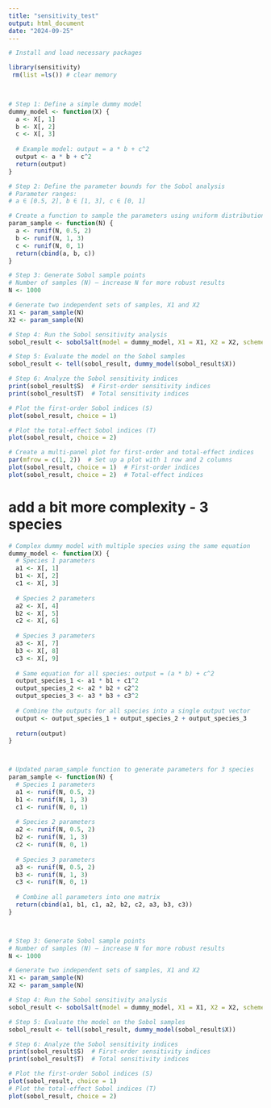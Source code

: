 ```yaml
---
title: "sensitivity_test"
output: html_document
date: "2024-09-25"
---
```



```r
# Install and load necessary packages

library(sensitivity)
 rm(list =ls()) # clear memory
 


# Step 1: Define a simple dummy model
dummy_model <- function(X) {
  a <- X[, 1]
  b <- X[, 2]
  c <- X[, 3]
  
  # Example model: output = a * b + c^2
  output <- a * b + c^2
  return(output)
}

# Step 2: Define the parameter bounds for the Sobol analysis
# Parameter ranges:
# a ∈ [0.5, 2], b ∈ [1, 3], c ∈ [0, 1]

# Create a function to sample the parameters using uniform distribution
param_sample <- function(N) {
  a <- runif(N, 0.5, 2)
  b <- runif(N, 1, 3)
  c <- runif(N, 0, 1)
  return(cbind(a, b, c))
}

# Step 3: Generate Sobol sample points
# Number of samples (N) – increase N for more robust results
N <- 1000

# Generate two independent sets of samples, X1 and X2
X1 <- param_sample(N)
X2 <- param_sample(N)

# Step 4: Run the Sobol sensitivity analysis
sobol_result <- sobolSalt(model = dummy_model, X1 = X1, X2 = X2, scheme = "A")

# Step 5: Evaluate the model on the Sobol samples
sobol_result <- tell(sobol_result, dummy_model(sobol_result$X))

# Step 6: Analyze the Sobol sensitivity indices
print(sobol_result$S)  # First-order sensitivity indices
print(sobol_result$T)  # Total sensitivity indices

# Plot the first-order Sobol indices (S)
plot(sobol_result, choice = 1)


```


```r
# Plot the total-effect Sobol indices (T)
plot(sobol_result, choice = 2)
```


```r

# Create a multi-panel plot for first-order and total-effect indices
par(mfrow = c(1, 2))  # Set up a plot with 1 row and 2 columns
plot(sobol_result, choice = 1)  # First-order indices
plot(sobol_result, choice = 2)  # Total-effect indices

```

# add a bit more complexity - 3 species

```r
# Complex dummy model with multiple species using the same equation
dummy_model <- function(X) {
  # Species 1 parameters
  a1 <- X[, 1]
  b1 <- X[, 2]
  c1 <- X[, 3]
  
  # Species 2 parameters
  a2 <- X[, 4]
  b2 <- X[, 5]
  c2 <- X[, 6]
  
  # Species 3 parameters
  a3 <- X[, 7]
  b3 <- X[, 8]
  c3 <- X[, 9]
  
  # Same equation for all species: output = (a * b) + c^2
  output_species_1 <- a1 * b1 + c1^2
  output_species_2 <- a2 * b2 + c2^2
  output_species_3 <- a3 * b3 + c3^2
  
  # Combine the outputs for all species into a single output vector
  output <- output_species_1 + output_species_2 + output_species_3
  
  return(output)
}



# Updated param_sample function to generate parameters for 3 species
param_sample <- function(N) {
  # Species 1 parameters
  a1 <- runif(N, 0.5, 2)
  b1 <- runif(N, 1, 3)
  c1 <- runif(N, 0, 1)
  
  # Species 2 parameters
  a2 <- runif(N, 0.5, 2)
  b2 <- runif(N, 1, 3)
  c2 <- runif(N, 0, 1)
  
  # Species 3 parameters
  a3 <- runif(N, 0.5, 2)
  b3 <- runif(N, 1, 3)
  c3 <- runif(N, 0, 1)
  
  # Combine all parameters into one matrix
  return(cbind(a1, b1, c1, a2, b2, c2, a3, b3, c3))
}



# Step 3: Generate Sobol sample points
# Number of samples (N) – increase N for more robust results
N <- 1000

# Generate two independent sets of samples, X1 and X2
X1 <- param_sample(N)
X2 <- param_sample(N)

# Step 4: Run the Sobol sensitivity analysis
sobol_result <- sobolSalt(model = dummy_model, X1 = X1, X2 = X2, scheme = "A")

# Step 5: Evaluate the model on the Sobol samples
sobol_result <- tell(sobol_result, dummy_model(sobol_result$X))

# Step 6: Analyze the Sobol sensitivity indices
print(sobol_result$S)  # First-order sensitivity indices
print(sobol_result$T)  # Total sensitivity indices

# Plot the first-order Sobol indices (S)
plot(sobol_result, choice = 1)
# Plot the total-effect Sobol indices (T)
plot(sobol_result, choice = 2)

```


